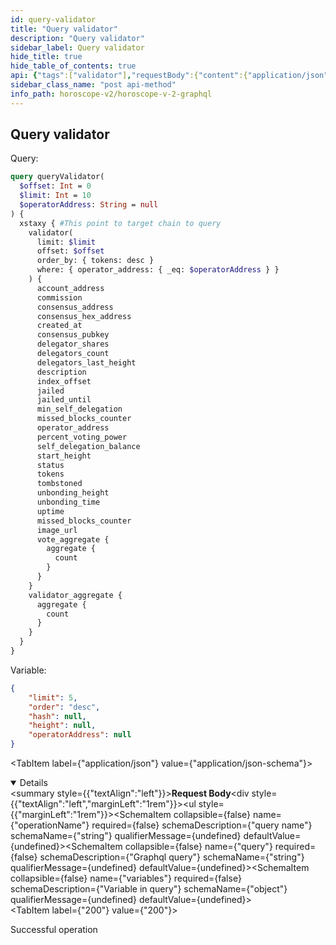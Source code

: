 ```yaml
---
id: query-validator
title: "Query validator"
description: "Query validator"
sidebar_label: Query validator
hide_title: true
hide_table_of_contents: true
api: {"tags":["validator"],"requestBody":{"content":{"application/json":{"schema":{"type":"object","properties":{"operationName":{"type":"string","example":"queryValidator","description":"query name"},"query":{"type":"string","example":"query queryValidator($offset: Int = 0, $limit: Int = 10, $operatorAddress: String = null) { serenity { validator(limit: $limit, offset: $offset, order_by: {tokens: desc}, where: {operator_address: {_eq: $operatorAddress}}) { account_address commission consensus_address consensus_hex_address created_at consensus_pubkey delegator_shares delegators_count delegators_last_height description index_offset jailed jailed_until min_self_delegation missed_blocks_counter operator_address percent_voting_power self_delegation_balance start_height status tokens tombstoned unbonding_height unbonding_time uptime missed_blocks_counter image_url vote_aggregate { aggregate { count } } } validator_aggregate { aggregate { count } } } }","description":"Graphql query"},"variables":{"type":"object","description":"Variable in query","example":{"limit":5,"offset":0,"operatorAddress":null}}}},"examples":{"xstaxy":{"summary":"Query on Xstaxy chain","value":{"operationName":"queryValidator","query":"query queryValidator($offset: Int = 0, $limit: Int = 10, $operatorAddress: String = null) { xstaxy { validator(limit: $limit, offset: $offset, order_by: {tokens: desc}, where: {operator_address: {_eq: $operatorAddress}}) { account_address commission consensus_address consensus_hex_address created_at consensus_pubkey delegator_shares delegators_count delegators_last_height description index_offset jailed jailed_until min_self_delegation missed_blocks_counter operator_address percent_voting_power self_delegation_balance start_height status tokens tombstoned unbonding_height unbonding_time uptime missed_blocks_counter image_url vote_aggregate { aggregate { count } } } validator_aggregate { aggregate { count } } } }","variables":{"limit":5,"offset":0,"operatorAddress":null}}},"auratestnet":{"summary":"Query on Aura Testnet chain","value":{"operationName":"queryValidator","query":"query queryValidator($offset: Int = 0, $limit: Int = 10, $operatorAddress: String = null) { auratestnet { validator(limit: $limit, offset: $offset, order_by: {tokens: desc}, where: {operator_address: {_eq: $operatorAddress}}) { account_address commission consensus_address consensus_hex_address created_at consensus_pubkey delegator_shares delegators_count delegators_last_height description index_offset jailed jailed_until min_self_delegation missed_blocks_counter operator_address percent_voting_power self_delegation_balance start_height status tokens tombstoned unbonding_height unbonding_time uptime missed_blocks_counter image_url vote_aggregate { aggregate { count } } } validator_aggregate { aggregate { count } } } }","variables":{"limit":5,"offset":0,"operatorAddress":null}}},"serenity":{"summary":"Query on Serenity chain","value":{"operationName":"queryValidator","query":"query queryValidator($offset: Int = 0, $limit: Int = 10, $operatorAddress: String = null) { serenity { validator(limit: $limit, offset: $offset, order_by: {tokens: desc}, where: {operator_address: {_eq: $operatorAddress}}) { account_address commission consensus_address consensus_hex_address created_at consensus_pubkey delegator_shares delegators_count delegators_last_height description index_offset jailed jailed_until min_self_delegation missed_blocks_counter operator_address percent_voting_power self_delegation_balance start_height status tokens tombstoned unbonding_height unbonding_time uptime missed_blocks_counter image_url vote_aggregate { aggregate { count } } } validator_aggregate { aggregate { count } } } }","variables":{"limit":5,"offset":0,"operatorAddress":null}}},"euphoria":{"summary":"Query on Euphoria chain","value":{"operationName":"queryValidator","query":"query queryValidator($offset: Int = 0, $limit: Int = 10, $operatorAddress: String = null) { euphoria { validator(limit: $limit, offset: $offset, order_by: {tokens: desc}, where: {operator_address: {_eq: $operatorAddress}}) { account_address commission consensus_address consensus_hex_address created_at consensus_pubkey delegator_shares delegators_count delegators_last_height description index_offset jailed jailed_until min_self_delegation missed_blocks_counter operator_address percent_voting_power self_delegation_balance start_height status tokens tombstoned unbonding_height unbonding_time uptime missed_blocks_counter image_url vote_aggregate { aggregate { count } } } validator_aggregate { aggregate { count } } } }","variables":{"limit":5,"offset":0,"operatorAddress":null}}},"nois":{"summary":"Query on Nois chain","value":{"operationName":"queryValidator","query":"query queryValidator($offset: Int = 0, $limit: Int = 10, $operatorAddress: String = null) { nois { validator(limit: $limit, offset: $offset, order_by: {tokens: desc}, where: {operator_address: {_eq: $operatorAddress}}) { account_address commission consensus_address consensus_hex_address created_at consensus_pubkey delegator_shares delegators_count delegators_last_height description index_offset jailed jailed_until min_self_delegation missed_blocks_counter operator_address percent_voting_power self_delegation_balance start_height status tokens tombstoned unbonding_height unbonding_time uptime missed_blocks_counter image_url vote_aggregate { aggregate { count } } } validator_aggregate { aggregate { count } } } }","variables":{"limit":5,"offset":0,"operatorAddress":null}}},"sei":{"summary":"Query on Sei chain","value":{"operationName":"queryValidator","query":"query queryValidator($offset: Int = 0, $limit: Int = 10, $operatorAddress: String = null) { sei { validator(limit: $limit, offset: $offset, order_by: {tokens: desc}, where: {operator_address: {_eq: $operatorAddress}}) { account_address commission consensus_address consensus_hex_address created_at consensus_pubkey delegator_shares delegators_count delegators_last_height description index_offset jailed jailed_until min_self_delegation missed_blocks_counter operator_address percent_voting_power self_delegation_balance start_height status tokens tombstoned unbonding_height unbonding_time uptime missed_blocks_counter image_url vote_aggregate { aggregate { count } } } validator_aggregate { aggregate { count } } } }","variables":{"limit":5,"offset":0,"operatorAddress":null}}}}}}},"responses":{"200":{"description":"Successful operation"}},"description":"Query validatorr","method":"post","path":"/api/v2/graphql","servers":[{"url":"https://indexer-v2.dev.aurascan.io","description":"Server for testnet network. Support chains of auratestnet, serenity, euphoria, xstaxy, nois and sei"},{"url":"https://horoscope.aura.network","description":"Server for main network. Only support chain of xstaxy"},{"url":"https://indexer-v2.staging.aurascan.io","description":"Server for testnet network. Support chains of euphoria and xstaxy"}],"jsonRequestBodyExample":{"operationName":"queryValidator","query":"query queryValidator($offset: Int = 0, $limit: Int = 10, $operatorAddress: String = null) { serenity { validator(limit: $limit, offset: $offset, order_by: {tokens: desc}, where: {operator_address: {_eq: $operatorAddress}}) { account_address commission consensus_address consensus_hex_address created_at consensus_pubkey delegator_shares delegators_count delegators_last_height description index_offset jailed jailed_until min_self_delegation missed_blocks_counter operator_address percent_voting_power self_delegation_balance start_height status tokens tombstoned unbonding_height unbonding_time uptime missed_blocks_counter image_url vote_aggregate { aggregate { count } } } validator_aggregate { aggregate { count } } } }","variables":{"limit":5,"offset":0,"operatorAddress":null}},"info":{"title":"Horoscope v2 graphql","version":"1.0.0"},"postman":{"name":"Query validatorr","description":{"type":"text/plain"},"url":{"path":["api","v2","graphql"],"host":["{{baseUrl}}"],"query":[],"variable":[]},"header":[{"key":"Content-Type","value":"application/json"}],"method":"POST","body":{"mode":"raw","raw":"\"\"","options":{"raw":{"language":"json"}}}}}
sidebar_class_name: "post api-method"
info_path: horoscope-v2/horoscope-v-2-graphql
---
```



## Query validator

Query:
```graphql
query queryValidator(
  $offset: Int = 0
  $limit: Int = 10
  $operatorAddress: String = null
) {
  xstaxy { #This point to target chain to query
    validator(
      limit: $limit
      offset: $offset
      order_by: { tokens: desc }
      where: { operator_address: { _eq: $operatorAddress } }
    ) {
      account_address
      commission
      consensus_address
      consensus_hex_address
      created_at
      consensus_pubkey
      delegator_shares
      delegators_count
      delegators_last_height
      description
      index_offset
      jailed
      jailed_until
      min_self_delegation
      missed_blocks_counter
      operator_address
      percent_voting_power
      self_delegation_balance
      start_height
      status
      tokens
      tombstoned
      unbonding_height
      unbonding_time
      uptime
      missed_blocks_counter
      image_url
      vote_aggregate {
        aggregate {
          count
        }
      }
    }
    validator_aggregate {
      aggregate {
        count
      }
    }
  }
}

```
Variable:
```json
{
    "limit": 5,
    "order": "desc",
    "hash": null,
    "height": null,
    "operatorAddress": null
}
```
<MimeTabs><TabItem label={"application/json"} value={"application/json-schema"}><details style={{}} data-collapsed={false} open={true}><summary style={{"textAlign":"left"}}><strong>Request Body</strong></summary><div style={{"textAlign":"left","marginLeft":"1rem"}}></div><ul style={{"marginLeft":"1rem"}}><SchemaItem collapsible={false} name={"operationName"} required={false} schemaDescription={"query name"} schemaName={"string"} qualifierMessage={undefined} defaultValue={undefined}></SchemaItem><SchemaItem collapsible={false} name={"query"} required={false} schemaDescription={"Graphql query"} schemaName={"string"} qualifierMessage={undefined} defaultValue={undefined}></SchemaItem><SchemaItem collapsible={false} name={"variables"} required={false} schemaDescription={"Variable in query"} schemaName={"object"} qualifierMessage={undefined} defaultValue={undefined}></SchemaItem></ul></details></TabItem></MimeTabs><div><ApiTabs><TabItem label={"200"} value={"200"}><div>

Successful operation

</div><div></div></TabItem></ApiTabs></div>
      